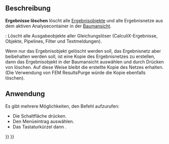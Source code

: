 <languages/>

{{Docnav/de
|[[FEM_SolverRun/de|FEM LöserAusführen]]
|[[FEM_ResultShow/de|FEM ErgebnisAnzeigen]]
|[[FEM_Workbench/de|FEM]]
|IconL=FEM_SolverRun.svg
|IconR=FEM_ResultShow.svg
|IconC=Workbench_FEM.svg
}}

{{GuiCommand/de
|Name=FEM ResultsPurge
|Name/de=FEM ErgebnisseLöschen
|MenuLocation=Ergebnisse → Ergebnisse löschen
|Workbenches=[[FEM_Workbench/de|FEM]]
|Shortcut={{KEY|R}} {{KEY|P}}
|SeeAlso=[[FEM_tutorial/de|FEM Anleitung]]
}}

<span id="Description"></span>
==Beschreibung==

'''Ergebnisse löschen''' löscht alle [[FEM_ResultShow/de|Ergebnisobjekte]] und alle Ergebnisnetze aus dem aktiven Analysecontainer in der [[Tree_view/de|Baumansicht]].

{{VersionPlus/de|1.1}}: Löscht alle Ausgabeobjekte aller Gleichungslöser (CalculiX-Ergebnisse, Objekte, Pipelines, Filter und Textmeldungen).

Wenn nur das Ergebnisobjekt gelöscht werden soll, das Ergebnisnetz aber beibehalten werden soll, ist eine Kopie des Ergebnisnetzes zu erstellen, dann das Ergebnisobjekt in der Baumansicht auswählen und durch Drücken von {{KEY|Del}} löschen. Auf diese Weise bleibt die erstellte Kopie des Netzes erhalten. (Die Verwendung von FEM ResultsPurge würde die Kopie ebenfalls löschen).

<span id="Usage"></span>
==Anwendung==

Es gibt mehrere Möglichkeiten, den Befehl aufzurufen:
* Die Schaltfläche {{Button|[[Image:FEM_ResultsPurge.svg|16px]] [[FEM_ResultsPurge/de|Ergebnisse bereinigen]]}} drücken.
* Den Menüeintrag {{MenuCommand|Ergebnisse → [[Image:FEM_ResultsPurge.svg|16px]] Ergebnisse bereinigen}} auswählen.
* Das Tastaturkürzel {{KEY|R}} dann {{KEY|P}}.


{{Docnav
|[[FEM_SolverRun/de|FEM LöserAusführen]]
|[[FEM_ResultShow/de|FEM ErgebnisAnzeigen]]
|[[FEM_Workbench/de|FEM]]
|IconL=FEM_SolverRun.svg
|IconR=FEM_ResultShow.svg
|IconC=Workbench_FEM.svg
}}

{{FEM Tools navi{{#translation:}}}}
{{Userdocnavi{{#translation:}}}}
{{clear}}